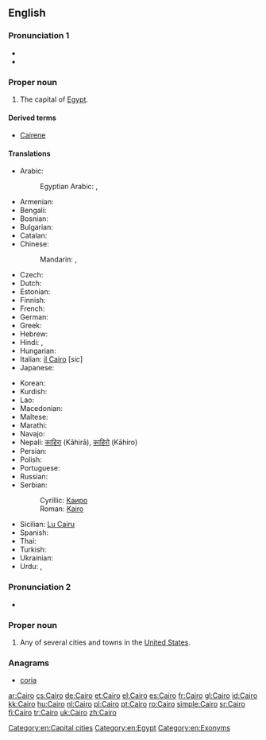==English==
{{wikipedia}}

===Pronunciation 1===
{{rfc-pron-n|Pronunciation 1|lang=en}}
* {{rhymes|aɪɹəʊ}}
* {{homophones|chiro}}

===Proper noun===
{{en-proper noun}}

# The capital of [[Egypt]].

====Derived terms====
* [[Cairene]]

====Translations====
{{trans-top|capital of Egypt}}
* Arabic: {{t+|ar|القاهرة|f|alt=القاهِرة|tr=al-qaahira(t)}}
*: Egyptian Arabic: {{tø|arz|مصر|f|tr=maSr|sc=Arab|xs=Egyptian Arabic}} , {{tø|arz|القاهرة|f|tr=el qahera|sc=Arab}}
* Armenian: {{t-|hy|Կահիրե|tr=Kahire}}
* Bengali: {{t-|bn|কায়রো|sc=Beng}}
* Bosnian: {{t-|bs|Kairo|m}}
* Bulgarian: {{t-|bg|Кайро|tr=Kajro|sc=Cyrl}}
* Catalan: {{t+|ca|Caire|m}}
* Chinese:
*: Mandarin: {{t|cmn|開羅|sc=Hani}}, {{t|cmn|开罗|tr=Kāiluó|sc=Hani}}
* Czech: {{t-|cs|Káhira|f}}
* Dutch: {{t+|nl|Caïro|n}}
* Estonian: {{t+|et|Kairo}}
* Finnish: {{t+|fi|Kairo}}
* French: {{t+|fr|Le Caire|m}}
* German: {{t+|de|Kairo}}
* Greek: {{t+|el|Κάιρο|n|tr=Káiro}}
* Hebrew: {{t-|he|קהיר|tr=Kahīr}}
* Hindi: {{t-|hi|क़ाहिरा|tr=Qāhirā|xs=Hindi}}, {{t-|hi|क़ैरो|tr=Qéro|xs=Hindi}}
* Hungarian: {{t+|hu|Kairó}}
* Italian: [[il Cairo]] {{f}} [''sic'']
* Japanese: {{t-|ja|カイロ|tr=Kairo}}
{{trans-mid}}
* Korean: {{t-|ko|카이로|tr=Kairo|sc=Kore}}
* Kurdish: {{t+|ku|Qahîre}}
* Lao: {{t-|lo|ເລີແກ|tr=Lœ̄kǣ|sc=Laoo|xs=Lao}}
* Macedonian: {{t-|mk|Каиро|n|tr=Káiro}}
* Maltese: {{t-|mt|Kajr|alt=Il-Kajr|xs=Maltese}}
* Marathi: {{t-|mr|काइरो|n|tr=kāiro|sc=Deva}}
* Navajo: {{tø|nv|Kʼaiwo}}
* Nepali: [[काहिरा]] (Kāhirā), [[काहिरो]] (Kāhiro)
* Persian: {{t+|fa|قاهره|tr=Qāhere|xs=Persian}}
* Polish: {{t+|pl|Kair|m}}
* Portuguese: {{t+|pt|Cairo|m}}
* Russian: {{t-|ru|Каир|m|tr=Kaír}}
* Serbian:
*: Cyrillic: [[Каиро#Serbian|Каиро]] {{m}}
*: Roman: [[Kairo#Serbian|Kairo]] {{m}}
* Sicilian: [[Cairu|Lu Cairu]] {{m}}
* Spanish: {{t+|es|El Cairo|m}}
* Thai: {{t-|th|ไคโ|tr=Khairō}}
* Turkish: {{t+|tr|Kahire}}
* Ukrainian: {{t-|uk|Каїр|m|tr=Kajír|sc=Cyrl}}
* Urdu: {{t-|ur|قائرہ|tr=Qāyra|xs=Urdu}}, {{t-|ur|قاہرہ|tr=Qāhira|xs=Urdu}}
{{trans-bottom}}

{{wikipedia|Cairo, Illinois}}

===Pronunciation 2===
* {{IPA|/kɛɹoʊ/|/keɪɹoʊ/}}

===Proper noun===
{{en-proper noun}}

# Any of several cities and towns in the [[United States]].

===Anagrams===
* [[coria#English|coria]]

[[Category:en:Capital cities]]
[[Category:en:Egypt]]
[[Category:en:Exonyms]]

[[ar:Cairo]]
[[cs:Cairo]]
[[de:Cairo]]
[[et:Cairo]]
[[el:Cairo]]
[[es:Cairo]]
[[fr:Cairo]]
[[gl:Cairo]]
[[id:Cairo]]
[[kk:Cairo]]
[[hu:Cairo]]
[[nl:Cairo]]
[[pl:Cairo]]
[[pt:Cairo]]
[[ro:Cairo]]
[[simple:Cairo]]
[[sr:Cairo]]
[[fi:Cairo]]
[[tr:Cairo]]
[[uk:Cairo]]
[[zh:Cairo]]